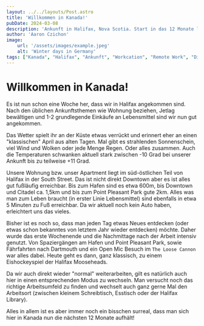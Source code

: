 ```yaml
---
layout: ../../layouts/Post.astro
title: 'Willkommen in Kanada!'
pubDate: 2024-03-08
description: 'Ankunft in Halifax, Nova Scotia. Start in das 12 Monate lange Abendteuer.'
author: 'Aaron Czichon'
image:
    url: '/assets/images/example.jpeg'
    alt: 'Winter days in Germany'
tags: ["Kanada", "Halifax", "Ankunft", "Workcation", "Remote Work", "Digital Normads"]
---
```

# Willkommen in Kanada!

Es ist nun schon eine Woche her, dass wir in Halifax angekommen sind. Nach den üblichen Ankunftsthemen wie Wohnung beziehen, Jetlag bewältigen und 1-2 grundlegende Einkäufe an Lebensmittel sind wir nun gut angekommen.

Das Wetter spielt ihr an der Küste etwas verrückt und erinnert eher an einen "klassischen" April aus alten Tagen. Mal gibt es strahlenden Sonnenschein, viel Wind und Wolken oder jede Menge Regen. Oder alles zusammen. 
Auch die Temperaturen schwanken aktuell stark zwischen -10 Grad bei unserer Ankunft bis zu teilweise +11 Grad.

Unsere Wohnung bzw. unser Apartment liegt im süd-östlichen Teil von Halifax in der South Street. Das ist nicht direkt Downtown aber es ist alles gut fußläufig erreichbar. Bis zum Hafen sind es etwa 600m, bis Downtown und Citadel ca. 1,5km und bis zum Point Pleasant Park gute 2km. 
Alles was man zum Leben braucht (in erster Linie Lebensmittel) sind ebenfalls in etwa 5 Minuten zu Fuß erreichbar.
Da wir aktuell noch kein Auto haben, erleichtert uns das vieles.

Bisher ist es noch so, dass man jeden Tag etwas Neues entdecken (oder etwas schon bekanntes von letztem Jahr wieder entdecken) möchte. Daher wurde das erste Wochenende und die Nachmittage nach der Arbeit intensiv genutzt.
Von Spaziergängen am Hafen und Point Pleasant Park, sowie Fährfahrten nach Dartmouth und ein Open Mic Besuch im `The Loose Cannon` war alles dabei.
Heute geht es dann, ganz klassisch, zu einem Eishockeyspiel der Halifax Mooseheads.

Da wir auch direkt wieder "normal" weiterarbeiten, gilt es natürlich auch hier in einen entsprechenden Modus zu wechseln. Man versucht noch das richtige Arbeitsumfeld zu finden und wechselt auch ganz gerne Mal den Arbeitsort (zwischen kleinem Schreibtisch, Esstisch oder der Halifax Library).

Alles in allem ist es aber immer noch ein bisschen surreal, dass man sich hier in Kanada nun die nächsten 12 Monate aufhält!